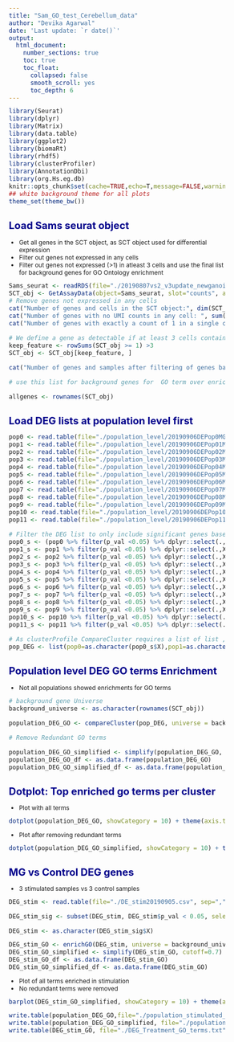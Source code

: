 ```yaml
---
title: "Sam_GO_test_Cerebellum_data"
author: "Devika Agarwal"
date: 'Last update: `r date()`'
output:
  html_document:
    number_sections: true
    toc: true
    toc_float:
      collapsed: false
      smooth_scroll: yes
      toc_depth: 6
---
```

<style type="text/css">

body{ /* Normal  */
      font-size: 12px;
  }
td {  /* Table  */
  font-size: 10px;
}
h1.title {
  font-size: 20px;
  color: DarkRed;
}
h1 { /* Header 1 */
  font-size: 20px;
  color: DarkBlue;
}
h2 { /* Header 2 */
    font-size: 18px;
  color: DarkBlue;
}
h3 { /* Header 3 */
  font-size: 14px;
  font-family: "Times New Roman", Times, serif;
  color: DarkBlue;
}
code.r{ /* Code block */
    font-size: 12px;
}
pre { /* Code block - determines code spacing between lines */
    font-size: 14px;
}
</style>
```r
library(Seurat)
library(dplyr)
library(Matrix)
library(data.table)
library(ggplot2)
library(biomaRt)
library(rhdf5)
library(clusterProfiler)
library(AnnotationDbi)
library(org.Hs.eg.db)
knitr::opts_chunk$set(cache=TRUE,echo=T,message=FALSE,warning=FALSE,cache.lazy = FALSE)
## white background theme for all plots
theme_set(theme_bw())

```


# Load Sams seurat object 
+ Get all genes in the SCT object, as SCT object used for differential expression
+ Filter out genes not expressed in any cells
+ Filter out genes not expressed (>1) in atleast 3 cells and use the final list for background genes for GO Ontology enrichment

```r
Sams_seurat <- readRDS(file="./20190807vs2_v3update_newganoidscombined.rds")
SCT_obj <- GetAssayData(object=Sams_seurat, slot="counts", assay="SCT")
# Remove genes not expressed in any cells
cat("Number of genes and cells in the SCT object:", dim(SCT_obj), fill=T)
cat("Number of genes with no UMI counts in any cell: ", sum(rowSums(SCT_obj) == 0), fill=T)
cat("Number of genes with exactly a count of 1 in a single cell (genes with row sum of 1):", sum(rowSums(SCT_obj) == 1), fill=T)

# We define a gene as detectable if at least 3 cells contain more than 1 transcript from the gene
keep_feature <- rowSums(SCT_obj >= 1) >3 
SCT_obj <- SCT_obj[keep_feature, ]

cat("Number of genes and samples after filtering of genes based on UMI counts >= 1 in atleast 3 cells : ", dim(SCT_obj), fill=T)

# use this list for background genes for  GO term over enrichment analysis with ClusterProfiler

allgenes <- rownames(SCT_obj)
```


# Load DEG lists at population level first
```r
pop0 <- read.table(file="./population_level/20190906DEPop0MGvsCTRL.csv", sep=",", header=T)
pop1 <- read.table(file="./population_level/20190906DEPop01MGvsCTRL.csv", sep=",", header=T)
pop2 <- read.table(file="./population_level/20190906DEPop02MGvsCTRL.csv", sep=",", header=T)
pop3 <- read.table(file="./population_level/20190906DEPop03MGvsCTRL.csv", sep=",", header=T)
pop4 <- read.table(file="./population_level/20190906DEPop04MGvsCTRL.csv", sep=",", header=T)
pop5 <- read.table(file="./population_level/20190906DEPop05MGvsCTRL.csv", sep=",", header=T)
pop6 <- read.table(file="./population_level/20190906DEPop06MGvsCTRL.csv", sep=",", header=T)
pop7 <- read.table(file="./population_level/20190906DEPop07MGvsCTRL.csv", sep=",", header=T)
pop8 <- read.table(file="./population_level/20190906DEPop08MGvsCTRL.csv", sep=",", header=T)
pop9 <- read.table(file="./population_level/20190906DEPop09MGvsCTRL.csv", sep=",", header=T)
pop10 <- read.table(file="./population_level/20190906DEPop10MGvsCTRL.csv", sep=",", header=T)
pop11 <- read.table(file="./population_level/20190906DEPop11MGvsCTRL.csv", sep=",", header=T)

# Filter the DEG list to only include significant genes based on p_val <0.05
pop0_s <- (pop0 %>% filter(p_val <0.05) %>% dplyr::select(.,X))
pop1_s <- pop1 %>% filter(p_val <0.05) %>% dplyr::select(.,X)
pop2_s <- pop2 %>% filter(p_val <0.05) %>% dplyr::select(.,X)
pop3_s <- pop3 %>% filter(p_val <0.05) %>% dplyr::select(.,X)
pop4_s <- pop4 %>% filter(p_val <0.05) %>% dplyr::select(.,X)
pop5_s <- pop5 %>% filter(p_val <0.05) %>% dplyr::select(.,X)
pop6_s <- pop6 %>% filter(p_val <0.05) %>% dplyr::select(.,X)
pop7_s <- pop7 %>% filter(p_val <0.05) %>% dplyr::select(.,X)
pop8_s <- pop8 %>% filter(p_val <0.05) %>% dplyr::select(.,X)
pop9_s <- pop9 %>% filter(p_val <0.05) %>% dplyr::select(.,X)
pop10_s <- pop10 %>% filter(p_val <0.05) %>% dplyr::select(.,X)
pop11_s <- pop11 %>% filter(p_val <0.05) %>% dplyr::select(.,X)

# As clusterProfile CompareCluster requires a list of list , we make a list of lists with the shortened population genes
pop_DEG <- list(pop0=as.character(pop0_s$X),pop1=as.character(pop1_s$X),pop2= as.character(pop2_s$X),pop3= as.character(pop3_s$X),pop4= as.character(pop4_s$X),pop5=as.character(pop5_s$X),pop6= as.character(pop6_s$X),pop7= as.character(pop7_s$X) ,pop8= as.character(pop8_s$X),pop9= as.character(pop9_s$X),pop10= as.character(pop10_s$X),pop11=as.character(pop11_s$X))
```

# Population level DEG GO terms Enrichment
+ Not all populations showed enrichments for GO terms

```r
# background gene Universe
background_universe <- as.character(rownames(SCT_obj))

population_DEG_GO <- compareCluster(pop_DEG, universe = background_universe, pAdjustMethod = "BH", pvalueCutoff = 0.05, qvalueCutoff = 0.05, maxGSSize = 1000, keyType="SYMBOL", OrgDb= org.Hs.eg.db, readable=F, fun="enrichGO", ont="BP")

# Remove Redundant GO terms

population_DEG_GO_simplified <- simplify(population_DEG_GO, cutoff=0.7)
population_DEG_GO_df <- as.data.frame(population_DEG_GO)
population_DEG_GO_simplified_df <- as.data.frame(population_DEG_GO_simplified)
```

# Dotplot: Top enriched go terms per cluster
+ Plot with all terms 

```r
dotplot(population_DEG_GO, showCategory = 10) + theme(axis.text.y = element_text(size=8), axis.text.x = element_text(size=7)) +scale_color_viridis_c(direction = 1)
```


+ Plot  after removing redundant terms

```r
dotplot(population_DEG_GO_simplified, showCategory = 10) + theme(axis.text.y = element_text(size=8), axis.text.x = element_text(size=7)) +scale_color_viridis_c(direction = 1)
```

# MG vs Control DEG genes

+ 3 stimulated samples vs 3 control samples

```r
DEG_stim <- read.table(file="./DE_stim20190905.csv", sep=",", header=T)

DEG_stim_sig <- subset(DEG_stim, DEG_stim$p_val < 0.05, select=1)

DEG_stim <- as.character(DEG_stim_sig$X)
```

```r
DEG_stim_GO <- enrichGO(DEG_stim, universe = background_universe, pAdjustMethod = "BH", pvalueCutoff = 0.05, qvalueCutoff = 0.05, maxGSSize = 1000, keyType="SYMBOL", OrgDb= org.Hs.eg.db, readable=F, ont="BP")
DEG_stim_GO_simplified <- simplify(DEG_stim_GO, cutoff=0.7)
DEG_stim_GO_df <- as.data.frame(DEG_stim_GO)
DEG_stim_GO_simplified_df <- as.data.frame(DEG_stim_GO)
```

+ Plot of all terms enriched in stimulation
+ No redundant terms were removed

```r
barplot(DEG_stim_GO_simplified, showCategory = 10) + theme(axis.text.y = element_text(size=8), axis.text.x = element_text(size=7)) +scale_fill_viridis_c(direction = 1)
```
```r
write.table(population_DEG_GO,file="./population_stimulated_DEG_GO_enrichment.txt", sep="\t", quote=F)
write.table(population_DEG_GO_simplified, file="./population_stimulated_DEG_GO_enrichment_noredundant.txt", sep="\t",quote=F)
write.table(DEG_stim_GO, file="./DEG_Treatment_GO_terms.txt", sep="\t", quote=F)
```

